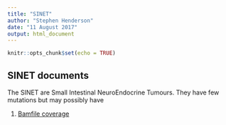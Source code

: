 ```yaml
---
title: "SINET"
author: "Stephen Henderson"
date: "11 August 2017"
output: html_document
---
```


```r
knitr::opts_chunk$set(echo = TRUE)
```

## SINET documents

The SINET are Small Intestinal NeuroEndocrine Tumours. They have few mutations but may possibly have 


1. [Bamfile coverage](https://malarkey73.github.io/WEB/coverage.html)